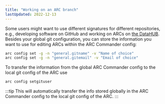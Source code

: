 ```yaml
---
title: "Working on an ARC branch"
lastUpdated: 2022-12-13
---
```




Some users might want to use different signatures for different repositories, e.g., developing software on GitHub and working on ARCs on [the DataHUB](https://git.nfdi4plants.org). Besides your global git configuration, you can store the information you want to use for editing ARCs within the ARC Commander config:

```bash
arc config set -g -n "general.gitname" -v "Name of choice"
arc config set -g -n "general.gitemail" -v "Email of choice"
```

To transfer the information from the global ARC Commander config to the local git config of the ARC use

```bash
arc config setgituser
```

:::tip
This will automatically transfer the info stored globally in the ARC Commander config to the local git config of the ARC.
:::
